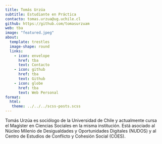```yaml
---
title: Tomás Urzúa
subtitle: Estudiante en Práctica
contacto: tomas.urzua@ug.uchile.cl
github: https://github.com/tomasurzuam
web: tba
image: "featured.jpeg"
about:
  template: trestles
  image-shape: round
  links:
    - icon: envelope
      href: tba
      text: Contacto
    - icon: github
      href: tba
      text: Github
    - icon: globe
      href: tba
      text: Web Personal
format: 
  html: 
   theme: ../../../scss-posts.scss
---
```


Tomás Urzúa es sociólogo de la Universidad de Chile y actualmente cursa el Magíster en Ciencias Sociales en la misma institución. Está asociado al Núcleo Milenio de Desigualdades y Oportunidades Digitales (NUDOS) y al Centro de Estudios de Conflicto y Cohesión Social (COES). 